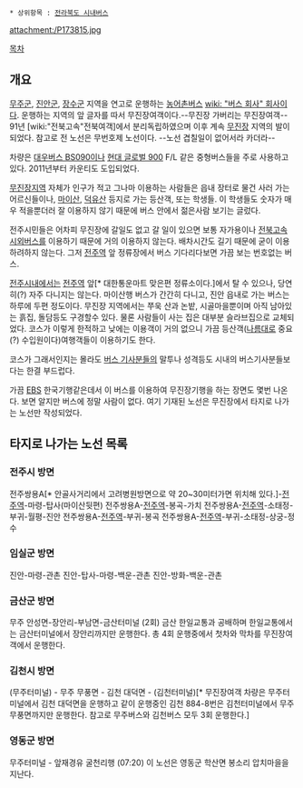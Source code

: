  * 상위항목 : [[전라북도 시내버스]]

attachment:/P173815.jpg

[[목차]]
== 개요 ==
[[무주군]], [[진안군]], [[장수군]] 지역을 연고로 운행하는 [[농어촌버스]] [[wiki: "버스 회사" 회사]]이다.
운행하는 지역의 앞 글자를 따서 무진장여객이다.--무진장 가버리는 무진장여객--
91년 [wiki:"전북고속"전북여객]에서 분리독립하였으며 이후 계속 [[무진장]] 지역의 발이 되었다. 참고로 전 노선은 무번호제 노선이다. --노선 겹칠일이 없어서라 카더라--

차량은 [[대우버스 BS090]]이나 [[현대 글로벌 900]] F/L 같은 중형버스들을 주로 사용하고있다. 2011년부터 카운티도 도입되었다.

[[무진장]]지역 자체가 인구가 적고 그나마 이용하는 사람들은 읍내 장터로 물건 사러 가는 어르신들이나, [[마이산]], [[덕유산]] 등지로 가는 등산객, 또는 학생들. 이 학생들도 숫자가 매우 적을뿐더러 잘 이용하지 않기 때문에 버스 안에서 젊은사람 보기는 글렀다.

전주시민들은 어차피 무진장에 갈일도 없고 갈 일이 있으면 보통 자가용이나 [[전북고속]] [[시외버스]]를 이용하기 때문에 거의 이용하지 않는다. 배차시간도 길기 때문에 굳이 이용하려하지 않는다. 그저 [[전주역]] 앞 정류장에서 버스 기다리다보면 가끔 보는 번호없는 버스.

[[전주시]]내에서는 [[전주역]] 앞[* 대한통운마트 맞은편 정류소이다.]에서 탈 수 있으나, 당연히(?) 자주 다니지는 않는다. 마이산행 버스가 간간히 다니고, 진안 읍내로 가는 버스는 하루에 두편 정도이다. 
무진장 지역에서는 쭈욱 산과 논밭, 시골마을뿐이며 아직 남아있는 흙집, 돌담등도 구경할수 있다. 물론 사람들이 사는 집은 대부분 슬라브집으로 교체되었다.
코스가 이렇게 한적하고 낮에는 이용객이 거의 없으니 가끔 등산객([[나름]]대로 중요(?) 수입원이다)여행객들이 이용하기도 한다.

코스가 그래서인지는 몰라도 [[버스 기사]]분들의 말투나 성격등도 시내의 버스기사분들보다는 한결 부드럽다.

가끔 [[EBS]] 한국기행같은데서 이 버스를 이용하여 무진장기행을 하는 장면도 몇번 나온다. 
보면 알지만 버스에 정말 사람이 없다. 여기 기재된 노선은 무진장에서 타지로 나가는 노선만 작성되었다.
 
== 타지로 나가는 노선 목록 ==
=== 전주시 방면 ===
전주쌍용A[* 안골사거리에서 고려병원방면으로 약 20~30미터가면 위치해 있다.]-[[전주역]]-마령-탑사(마이산뒷편) 
전주쌍용A-[[전주역]]-봉곡-가치 
전주쌍용A-[[전주역]]-소태정-부귀-월평-진안 
전주쌍용A-[[전주역]]-부귀-봉곡 
전주쌍용A-[[전주역]]-부귀-소태정-상궁-정수 

=== 임실군 방면 ===
진안-마령-관촌 
진안-탑사-마령-백운-관촌 
진안-방화-백운-관촌

=== 금산군 방면 ===
무주 안성면-장안리-부남면-금산터미널 (2회)
금산 한일교통과 공배하며 한일교통에서는 금산터미널에서 장안리까지만 운행한다. 총 4회 운행중에서 첫차와 막차를 무진장여객에서 운행한다.

=== 김천시 방면 ===
(무주터미널) - 무주 무풍면 - 김천 대덕면 - (김천터미널)[* 무진장여객 차량은 무주터미널에서 김천 대덕면을 운행하고 같이 운행중인 김천 884-8번은 김천터미널에서 무주 무풍면까지만 운행한다. 참고로 무주버스와 김천버스 모두 3회 운행한다.]

=== 영동군 방면 ===
무주터미널 - 앞재경유 굴천리행 (07:20)
이 노선은 영동군 학산면 봉소리 압치마을을 지난다.
